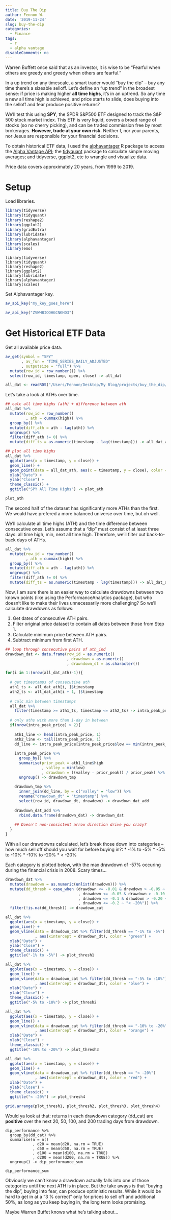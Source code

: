 ```yaml
---
title: Buy The Dip
author: Fennon W.
date: '2019-11-24'
slug: buy-the-dip
categories:
  - Finance
tags:
  - r
  - alpha vantage
disableComments: no
---
```



Warren Buffett once said that as an investor, it is wise to be “Fearful when others are greedy and greedy when others are fearful.”




In a up trend on any timescale, a smart trader would "buy the dip" -- buy any time there's a sizeable selloff. Let's define an "up trend" in the broadest sense: if price is making higher **all time highs**, it's in an uptrend. So any time a new all time high is achieved, and price starts to slide, does buying into the selloff and fear produce positive returns?


We'll test this using **SPY**, the SPDR S&P500 ETF designed to track the S&P 500 stock market index. This ETF is very liquid, covers a broad range of stocks (so no cherry picking), and can be traded commission free by most brokerages. **However, trade at your own risk.** Neither I, nor your parents, nor Jesus are responsible for your financial decisions. 

To obtain historical ETF data, I used the <a href="https://github.com/business-science/alphavantager">alphavantager</a> R package to access the <a href="https://www.alphavantage.co/documentation/">Alpha Vantage API</a>; the <a href="https://github.com/business-science/tidyquant">tidyquant</a> package to calculate simple moving averages; and tidyverse, ggplot2, etc to wrangle and visualize data.

Price data covers approximately 20 years, from 1999 to 2019.


# Setup

Load libraries.

```r
library(tidyverse)
library(tidyquant)
library(reshape2)
library(ggplot2)
library(gridExtra)
library(lubridate)
library(alphavantager)
library(scales)
library(emo)
```

```
library(tidyverse)
library(tidyquant)
library(reshape2)
library(ggplot2)
library(lubridate)
library(alphavantager)
library(scales)
```

Set Alphavantager key.
```r
av_api_key("my_key_goes_here")
```

```r
av_api_key("ZVWHBIOOHGCNKHD3")
```

# Get Historical ETF Data

Get all available price data.

```r
av_get(symbol = "SPY"
       , av_fun = "TIME_SERIES_DAILY_ADJUSTED"
       , outputsize = "full") %>%
  mutate(row_id = row_number()) %>%
  select(row_id, timestamp, open, close) -> all_dat
```

```r
all_dat <- readRDS("/Users/Fennon/Desktop/My Blog/projects/buy_the_dip/all_dat_fat.rds")
```

Let's take a look at ATHs over time.
```r
## calc all time highs (ath) + difference between ath
all_dat %>% 
  mutate(row_id = row_number()
         , ath = cummax(high)) %>% 
  group_by() %>% 
  mutate(diff_ath = ath - lag(ath)) %>% 
  ungroup() %>% 
  filter(diff_ath != 0) %>% 
  mutate(diff_ts = as.numeric(timestamp - lag(timestamp))) -> all_dat_ath
```

```r
## plot all time highs
all_dat %>% 
  ggplot(aes(x = timestamp, y = close)) +
  geom_line() +
  geom_point(data = all_dat_ath, aes(x = timestamp, y = close), color = "green") +
  xlab("Date") +
  ylab("Close") +
  theme_classic() +
  ggtitle("SPY All Time Highs") -> plot_ath

plot_ath
```

The second half of the dataset has significantly more ATHs than the first. We would have prefered a more balanced universe over time, but oh well. 

We'll calculate all time highs (ATH) and the time difference between consecutive ones. Let's assume that a "dip" must consist of at least three days: all time high, min, next all time high. Therefore, we'll filter out back-to-back days of ATHs.

```r
all_dat %>% 
  mutate(row_id = row_number()
         , ath = cummax(high)) %>% 
  group_by() %>% 
  mutate(diff_ath = ath - lag(ath)) %>% 
  ungroup() %>% 
  filter(diff_ath != 0) %>% 
  mutate(diff_ts = as.numeric(timestamp - lag(timestamp))) -> all_dat_ath
```

Now, I am sure there is an easier way to calculate drawdowns between two known points (like using the PerformanceAnalytics package), but who doesn't like to make their lives unnecessarily more challenging? So we'll calculate drawdowns as follows:

1. Get dates of consecutive ATH pairs.
2. Filter original price dataset to contain all dates between those from Step 1.
3. Calculate minimum price between ATH pairs.
4. Subtract minimum from first ATH.

```r
## loop through consecutive pairs of ath_ind
drawdown_dat <- data.frame(row_id = as.numeric()
                           , drawdown = as.numeric()
                           , drawndown_dt = as.character())

for(i in 1:(nrow(all_dat_ath)-1)){
  
  # get timestamps of consecutive ath
  ath1_ts <- all_dat_ath[i, ]$timestamp
  ath2_ts <- all_dat_ath[i + 1, ]$timestamp
  
  # calc min between timestamps
  all_dat %>% 
    filter(timestamp >= ath1_ts, timestamp <= ath2_ts) -> intra_peak_price
  
  # only aths with more than 1-day in between
  if(nrow(intra_peak_price) > 2){
    
    ath1_line <- head(intra_peak_price, 1)
    ath2_line <- tail(intra_peak_price, 1)
    dd_line <- intra_peak_price[intra_peak_price$low == min(intra_peak_price$low), ]
    
    intra_peak_price %>% 
      group_by() %>% 
      summarise(prior_peak = ath1_line$high
                , valley = min(low)
                , drawdown = ((valley - prior_peak)) / prior_peak) %>% 
      ungroup() -> drawdown_tmp 
    
    drawdown_tmp %>% 
      inner_join(dd_line, by = c("valley" = "low")) %>% 
      rename("drawdown_dt" = "timestamp") %>% 
      select(row_id, drawdown_dt, drawdown) -> drawdown_dat_add
    
    drawdown_dat_add %>% 
      rbind.data.frame(drawdown_dat) -> drawdown_dat
    
    ## Doesn't non-consistent arrow direction drive you crazy?
  }
}
```

With all our drawdowns calculated, let's break those down into categories -- how much sell off should you wait for before buying in?:
* -1% to -5%
* -5% to -10%
* -10% to -20%
* < -20%

Each category is plotted below, with the max drawdown of -57% occuring during the financial crisis in 2008. Scary times...

```r
drawdown_dat %>% 
  mutate(drawdown = as.numeric(unlist(drawdown))) %>% 
  mutate(dd_thresh = case_when (drawdown <= -0.01 & drawdown > -0.05 ~ "-1% to -5%"
                                , drawdown <= -0.05 & drawdown > -0.10 ~ "-5% to -10%"
                                , drawdown <= -0.1 & drawdown > -0.20 ~ "-10% to -20%"
                                , drawdown <= -0.2 ~ "< -20%")) %>% 
  filter(!is.na(dd_thresh)) -> drawdown_cat

all_dat %>%
  ggplot(aes(x = timestamp, y = close)) +
  geom_line() +
  geom_vline(data = drawdown_cat %>% filter(dd_thresh == "-1% to -5%")
             , aes(xintercept = drawdown_dt), color = "green") +
  xlab("Date") +
  ylab("Close") +
  theme_classic() +
  ggtitle("-1% to -5%") -> plot_thresh1

all_dat %>% 
  ggplot(aes(x = timestamp, y = close)) +
  geom_line() +
  geom_vline(data = drawdown_cat %>% filter(dd_thresh == "-5% to -10%")
             , aes(xintercept = drawdown_dt), color = "blue") +
  xlab("Date") +
  ylab("Close") +
  theme_classic() +
  ggtitle("-5% to -10%") -> plot_thresh2

all_dat %>% 
  ggplot(aes(x = timestamp, y = close)) +
  geom_line() +
  geom_vline(data = drawdown_cat %>% filter(dd_thresh == "-10% to -20%")
             , aes(xintercept = drawdown_dt), color = "orange") +
  xlab("Date") +
  ylab("Close") +
  theme_classic() +
  ggtitle("-10% to -20%") -> plot_thresh3

all_dat %>% 
  ggplot(aes(x = timestamp, y = close)) +
  geom_line() +
  geom_vline(data = drawdown_cat %>% filter(dd_thresh == "< -20%")
             , aes(xintercept = drawdown_dt), color = "red") +
  xlab("Date") +
  ylab("Close") +
  theme_classic() +
  ggtitle("< -20%") -> plot_thresh4

```

```r
grid.arrange(plot_thresh1, plot_thresh2, plot_thresh3, plot_thresh4)
```

Would ya look at that: returns in each drawdown category (dd_cat) are **positive** over the next 20, 50, 100, and 200 trading days from drawdown.

```rm
dip_performance %>% 
  group_by(dd_cat) %>% 
  summarise(n = n()
            , d20 = mean(d20, na.rm = TRUE)
            , d50 = mean(d50, na.rm = TRUE)
            , d100 = mean(d100, na.rm = TRUE)
            , d200 = mean(d200, na.rm = TRUE)) %>% 
  ungroup() -> dip_performance_sum

dip_performance_sum
```

Obviously we can't know a drawdown actually falls into one of those categories until the next ATH is in place. But the take aways is that "buying the dip", buying into fear, can produce optimistic results. While it would be hard to get in at a "3 % correct" only for prices to sell off and additional 50%, as long as you keep buying in, the long term looks promising.

Maybe Warren Buffet knows what he's talking about...
